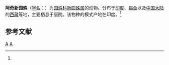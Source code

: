 {{Speciesbox
| taxon = Neoscona achine
| binomial_authority = (Simon, 1906)<ref name='id13693'>{{cite web| url =http://www.bioinfo.cn/db05/BjdwSpecies.php?action=view&id=13693| title =阿奇新园蛛| work =《中国动物物种编目数据库》| publisher =中国科学院微生物研究所| author =中国科学院动物研究所| accessdate =2009-04-28| deadurl =yes| archiveurl =https://web.archive.org/web/20160305031222/http://www.bioinfo.cn/db05/BjdwSpecies.php?action=view&id=13693| archivedate =2016-03-05}}</ref>
}}

'''阿奇新园蛛'''（[[学名|学名]]：{{lang|la|''Neoscona achine''}}）为[[园蛛科|园蛛科]][[新园蛛属|新园蛛属]]的动物。分布于[[印度|印度]]、[[锡金|锡金]]以及[[中国大陆|中国大陆]]的[[西藏|西藏]]等地，主要栖息于庭院。该物种的模式产地在印度。<ref name='id13693'/>

== 参考文献 ==
{{reflist}}
{{taxonbar}}
[[Category:_1906年描述的动物|A]]
[[Category:新园蛛属|A]]